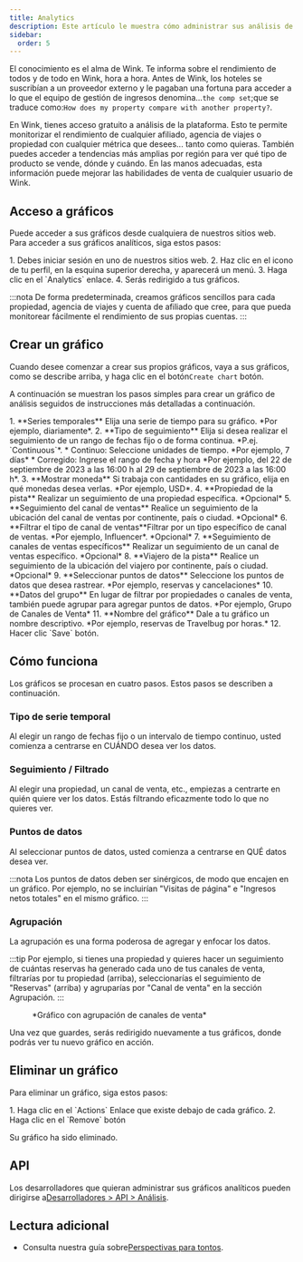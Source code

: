 ```yaml
---
title: Analytics
description: Este artículo le muestra cómo administrar sus análisis de la plataforma Wink.
sidebar:
  order: 5
---
```


El conocimiento es el alma de Wink. Te informa sobre el rendimiento de todos y de todo en Wink, hora a hora. Antes de Wink, los hoteles se suscribían a un proveedor externo y le pagaban una fortuna para acceder a lo que el equipo de gestión de ingresos denomina...`the comp set`;que se traduce como:`How does my property compare with another property?`.

En Wink, tienes acceso gratuito a análisis de la plataforma. Esto te permite monitorizar el rendimiento de cualquier afiliado, agencia de viajes o propiedad con cualquier métrica que desees... tanto como quieras. También puedes acceder a tendencias más amplias por región para ver qué tipo de producto se vende, dónde y cuándo. En las manos adecuadas, esta información puede mejorar las habilidades de venta de cualquier usuario de Wink.

## Acceso a gráficos

Puede acceder a sus gráficos desde cualquiera de nuestros sitios web. Para acceder a sus gráficos analíticos, siga estos pasos:

<Steps>
  1. Debes iniciar sesión en uno de nuestros sitios web.
  2. Haz clic en el icono de tu perfil, en la esquina superior derecha, y aparecerá un menú.
  3. Haga clic en el `Analytics` enlace.
  4. Serás redirigido a tus gráficos.
</Steps>


:::nota
De forma predeterminada, creamos gráficos sencillos para cada propiedad, agencia de viajes y cuenta de afiliado que cree, para que pueda monitorear fácilmente el rendimiento de sus propias cuentas.
:::

## Crear un gráfico

Cuando desee comenzar a crear sus propios gráficos, vaya a sus gráficos, como se describe arriba, y haga clic en el botón`Create chart` botón.

A continuación se muestran los pasos simples para crear un gráfico de análisis seguidos de instrucciones más detalladas a continuación.

<Steps>
  1. **Series temporales** Elija una serie de tiempo para su gráfico. *Por ejemplo, diariamente*.
  2. **Tipo de seguimiento** Elija si desea realizar el seguimiento de un rango de fechas fijo o de forma continua. *P.ej. `Continuous`*.
     * Continuo: Seleccione unidades de tiempo. *Por ejemplo, 7 días*
     * Corregido: Ingrese el rango de fecha y hora *Por ejemplo, del 22 de septiembre de 2023 a las 16:00 h al 29 de septiembre de 2023 a las 16:00 h*.
  3. **Mostrar moneda** Si trabaja con cantidades en su gráfico, elija en qué monedas desea verlas. *Por ejemplo, USD*.
  4. **Propiedad de la pista** Realizar un seguimiento de una propiedad específica. *Opcional*
  5. **Seguimiento del canal de ventas** Realice un seguimiento de la ubicación del canal de ventas por continente, país o ciudad. *Opcional*
  6. **Filtrar el tipo de canal de ventas**Filtrar por un tipo específico de canal de ventas. *Por ejemplo, Influencer*. *Opcional*
  7. **Seguimiento de canales de ventas específicos** Realizar un seguimiento de un canal de ventas específico. *Opcional*
  8. **Viajero de la pista** Realice un seguimiento de la ubicación del viajero por continente, país o ciudad. *Opcional*
  9. **Seleccionar puntos de datos** Seleccione los puntos de datos que desea rastrear. *Por ejemplo, reservas y cancelaciones*
  10. **Datos del grupo** En lugar de filtrar por propiedades o canales de venta, también puede agrupar para agregar puntos de datos. *Por ejemplo, Grupo de Canales de Venta*
  11. **Nombre del gráfico** Dale a tu gráfico un nombre descriptivo. *Por ejemplo, reservas de Travelbug por horas.*
  12. Hacer clic `Save` botón.
</Steps>


## Cómo funciona

Los gráficos se procesan en cuatro pasos. Estos pasos se describen a continuación.

### Tipo de serie temporal

Al elegir un rango de fechas fijo o un intervalo de tiempo continuo, usted comienza a centrarse en CUÁNDO desea ver los datos.

### Seguimiento / Filtrado

Al elegir una propiedad, un canal de venta, etc., empiezas a centrarte en quién quiere ver los datos. Estás filtrando eficazmente todo lo que no quieres ver.

### Puntos de datos

Al seleccionar puntos de datos, usted comienza a centrarse en QUÉ datos desea ver.

:::nota
Los puntos de datos deben ser sinérgicos, de modo que encajen en un gráfico. Por ejemplo, no se incluirían "Visitas de página" e "Ingresos netos totales" en el mismo gráfico.
:::

### Agrupación<Badge text="New" variant="note" />


La agrupación es una forma poderosa de agregar y enfocar los datos.

:::tip
Por ejemplo, si tienes una propiedad y quieres hacer un seguimiento de cuántas reservas ha generado cada uno de tus canales de venta, filtrarías por tu propiedad (arriba), seleccionarías el seguimiento de "Reservas" (arriba) y agruparías por "Canal de venta" en la sección Agrupación.
:::

<figure>
  <CloudinaryImage width="700" height="219" resize="scale" quality="best" alt="Gráfico analítico" src="academy/analytics" errorImage="noimage_opaque_nyrtl0.png" />

  <figcaption>*Gráfico con agrupación de canales de venta*</figcaption>
</figure>


Una vez que guardes, serás redirigido nuevamente a tus gráficos, donde podrás ver tu nuevo gráfico en acción.

## Eliminar un gráfico

Para eliminar un gráfico, siga estos pasos:

<Steps>
  1. Haga clic en el `Actions` Enlace que existe debajo de cada gráfico.
  2. Haga clic en el `Remove` botón
</Steps>


Su gráfico ha sido eliminado.

## API

Los desarrolladores que quieran administrar sus gráficos analíticos pueden dirigirse a[Desarrolladores > API > Análisis](/developers/apis/#analytics-api).

## Lectura adicional

* Consulta nuestra guía sobre[Perspectivas para tontos](/guides/insight-for-dummies).

